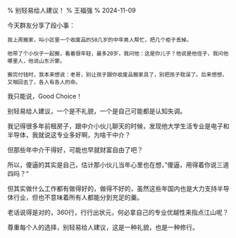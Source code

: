 % 别轻易给人建议！
% 王福强
% 2024-11-09

今天群友分享了段小事：

```
我上周搬家，叫小区里一个收废品的50几岁的中年男人帮忙，把几个柜子丢掉。

他带了个小伙子一起搬，看着很年轻，最多20岁，我问他：这是你儿子？他说是他侄子，我问他哪里人，他说山东沂蒙。

搬完付钱时，我本来想说：老哥，别让孩子跟你收废品搬家具了，别把孩子耽误了。后来想想，又咽回去了，各人有各人的命。
```

我只能说，Good Choice！

别轻易给人建议，一个是不礼貌，一个是自己可能都是认知失调。

我记得很多年前租房子，跟中介小伙儿聊天的时候，发现他大学生活专业是电子和半导体，我就说这专业多好啊，为啥干中介？

但那些年中介干得好，可能也早就财富自由了吧？

所以，傻逼的其实是自己，估计那小伙儿当年心里也在想，”傻逼，用得着你说三道四吗？“

但其实做什么工作都有做得好的，做得不好的，虽然这些年国内也是大力支持半导体行业，但也不意味着所有人都能分到充足的羹。

老话说得是对的，360行，行行出状元，何必拿自己的专业优越性来指点江山呢？

尊重每个人的选择，别轻易给人建议，这是一种礼貌，也是一种修行。





